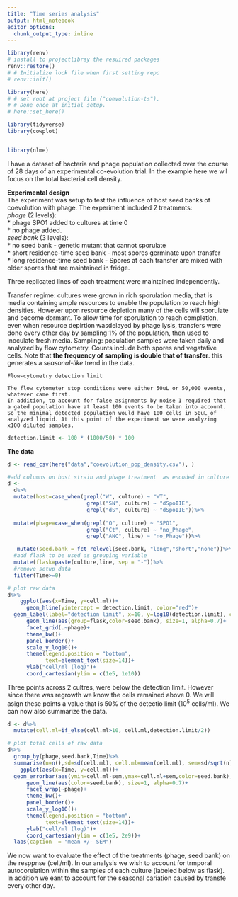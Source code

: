 ```yaml
---
title: "Time series analysis"
output: html_notebook
editor_options: 
  chunk_output_type: inline
---
```

```r
library(renv)
# install to projectlibray the resuired packages
renv::restore()
# # Initialize lock file when first setting repo
# renv::init()

library(here)
# # set root at project file ("coevolution-ts"). 
# # Done once at initial setup.
# here::set_here()

library(tidyverse)
library(cowplot)


library(nlme)

```

I have a dataset of bacteria and phage population collected over the course of 28 days of an experimental co-evolution trial. In the example here we wil focus on the total bacterial cell density. 

**Experimental design**  
The experiment was setup to test the influence of host seed banks of coevolution with phage. The experiment included 2 treatments:  
*phage* (2 levels):  
* phage SPO1 added to cultures at time 0  
* no phage added.   
*seed bank* (3 levels):  
* no seed bank - genetic mutant that cannot sporulate  
* short residence-time seed bank - most spores germinate upon   transfer  
* long residence-time seed bank - Spores at each transfer are mixed with older spores that are maintained in fridge.  

Three replicated lines of each treatment were maintained independently.

Transfer regime: cultures were grown in rich sporulation media, that is media containing ample resources to enable the population to reach high densities. However upon resource depletion many of the cells will sporulate and become dormant. To allow time for sporulation to reach completion, even when resource deplrtion wasdelayed by phage lysis, transfers were done every other day by sampling 1% of the population, then used to inoculate fresh media. 
Sampling: population samples were taken daily and analyzed by flow cytometry. Counts include both spores and vegatative cells. Note that **the frequency of sampling is double that of transfer**. this generates a *seasonal-like* trend in the data.

```
Flow-cytometry detection limit

The flow cytometer stop conditions were either 50uL or 50,000 events, whatever came first.  
In addition, to account for false asignments by noise I required that a gated population have at least 100 events to be taken into account. So the minimal detected population would have 100 cells in 50uL of analyzed liquid. At this point of the experiment we were analyzing x100 diluted samples.
```

```r
detection.limit <- 100 * (1000/50) * 100
```



**The data**  


```r
d <- read_csv(here("data","coevolution_pop_density.csv"), )

#add columns on host strain and phage treatment  as encoded in culture name
d <- 
  d%>%
  mutate(host=case_when(grepl("W", culture) ~ "WT",
                         grepl("SN", culture) ~ "dSpoIIE",
                         grepl("dS", culture) ~ "dSpoIIE"))%>%
  
  mutate(phage=case_when(grepl("O", culture) ~ "SPO1",
                         grepl("Ct", culture) ~ "no_Phage",
                         grepl("ANC", line) ~ "no_Phage"))%>%

   mutate(seed.bank = fct_relevel(seed.bank, "long","short","none"))%>%
  #add flask to be used as grouping variable
  mutate(flask=paste(culture,line, sep = "-"))%>%
  #remove setup data
  filter(Time>=0)

# plot raw data
d%>%
    ggplot(aes(x=Time, y=cell.ml))+
      geom_hline(yintercept = detection.limit, color="red")+
  geom_label(label="detection limit", x=10, y=log10(detection.limit), color="red")+
      geom_line(aes(group=flask,color=seed.bank), size=1, alpha=0.7)+
      facet_grid(.~phage)+
      theme_bw()+
      panel_border()+
      scale_y_log10()+
      theme(legend.position = "bottom",
            text=element_text(size=14))+
      ylab("cell/ml (log)")+
      coord_cartesian(ylim = c(1e5, 1e10))
```

Three points across 2 cultres, were below the detection limit. However since there was regrowth we know the cells remained above 0. We will asign these points a value that is 50% of the detectio limit ($10^5$ cells/ml). We can now also summarize the data.  

```r
d <- d%>%
  mutate(cell.ml=if_else(cell.ml>10, cell.ml,detection.limit/2))

# plot total cells of raw data
d%>%
  group_by(phage,seed.bank,Time)%>%
  summarise(n=n(),sd=sd(cell.ml), cell.ml=mean(cell.ml), sem=sd/sqrt(n))%>%
    ggplot(aes(x=Time, y=cell.ml))+
  geom_errorbar(aes(ymin=cell.ml-sem,ymax=cell.ml+sem,color=seed.bank), alpha=0.7)+
      geom_line(aes(color=seed.bank), size=1, alpha=0.7)+
      facet_wrap(~phage)+
      theme_bw()+
      panel_border()+
      scale_y_log10()+
      theme(legend.position = "bottom",
            text=element_text(size=14))+
      ylab("cell/ml (log)")+
      coord_cartesian(ylim = c(1e5, 2e9))+
  labs(caption  = "mean +/- SEM")
```


We now want to evaluate the effect of the treatments (phage, seed bank) on the resppnse (cell/ml). In our analysis we wish to account for trmporal autocorelation within the samples of each culture (labeled below as flask). In addition we eant to account for the seasonal cariation caused by transfe every other day. 
